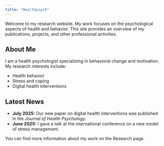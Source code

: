 ```yaml
---
title: "Healthpsych"
---
```


Welcome to my research website. My work focuses on the psychological aspects of health and behavior. This site provides an overview of my publications, projects, and other professional activities.

## About Me

I am a health psychologist specializing in behavioral change and motivation. My research interests include:

* Health behavior
* Stress and coping
* Digital health interventions

## Latest News

* **July 2025:** Our new paper on digital health interventions was published in the *Journal of Health Psychology*.
* **June 2025:** I gave a talk at the international conference on a new model of stress management.

You can find more information about my work on the Research page.